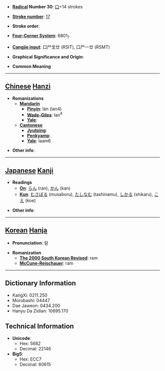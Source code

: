 * '''[[Wiktionary:Chinese radical index| Radical]] Number 30''': [[Wiktionary:Chinese radical index 口|口]]+14 strokes

* '''[[Wiktionary:Chinese total strokes index|Stroke number]]''': [[Wiktionary:Chinese total strokes index 17|17]]

* '''Stroke order''': 

* '''[[Wiktionary:Chinese four corner index|Four-Corner System]]''': 6801<sub>7</sub>

* '''[[Wiktionary:Chinese Cangjie index|Cangjie input]]''': 口尸戈廿 (RSIT), 口尸一廿 (RSMT)

* '''Graphical Significance and Origin''': 

* '''Common Meaning'''

----

== [[Chinese]] [[Hanzi]] ==

* '''Romanizations'''
** '''[[Mandarin]]'''
*** '''[[Pinyin]]''': làn (lan4)
*** '''[[Wade-Giles]]''': lan<sup>4</sup>
*** '''[[Yale]]''': 
** '''[[Cantonese]]'''
*** '''[[Jyutping]]''':
*** '''[[Penkyamp]]''': 
*** '''[[Yale]]''': laam6

* '''Other info''': 

----

== [[Japanese]] [[Kanji]] ==

* '''Readings'''
** '''[[On]]''': [[らん]] (ran), [[かん]] (kan)
** '''[[Kun]]''': [[むさぼる]] (musaboru), [[たしなむ]] (tashinamu), [[しかる]] (shikaru), [[こえ]] (koe)

* '''Other info''':  

----

== [[Korean]] [[Hanja]] ==

* '''Pronunciation''': 람

* '''Romanization'''
** '''[[The 2000 South Korean Revised Romanization|The 2000 South Korean Revised]]''': ram
** '''[[McCune-Reischauer]]''': ram

----

== Dictionary Information ==

* KangXi: 0211.250
* Morobashi: 04447
* Dae Jaweon: 0434.200
* Hanyu Da Zidian: 10695.170

== Technical Information ==

* '''Unicode''':
** Hex: 5682
** Decimal: 22146
* '''Big5''':
** Hex: ECC7
** Decimal: 60615